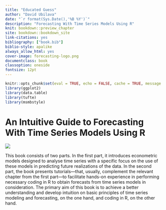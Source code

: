 ```yaml
--- 
title: "Educated Guess" 
author: "David Ubilava"
date: "`r format(Sys.Date(),'%B %Y')`"
description: "Forecasting With Time Series Models Using R"
knit: bookdown::preview_chapter
site: bookdown::bookdown_site
link-citations: yes
bibliography: ["book.bib"]
biblio-style: apalike
always_allow_html: yes
cover-image: forecasting-logo.png
documentclass: book
classoption: oneside
fontsize: 12pt
---
```



```r
knitr::opts_chunk$set(eval = TRUE, echo = FALSE, cache = TRUE, message = FALSE, warning = FALSE, fig.width=6.25, fig.height=4.5)
library(ggplot2)
library(data.table)
library(tufte)
library(msmbstyle)
```


# An Intuitive Guide to Forecasting With Time Series Models Using R {-}

![](cover.png)

<!-- `r newthought('What is forecast')` if not a guess? An educated guess, nonetheless. A good forecast doesn't need to be precise. It almost never is, only if by fluke. An imprecise guess can be of value to a forecaster. That we were unable to exactly predict an event, tells us something about the underlying processes that result in an outcome different from what we predicted. Such conjecture can be useful. Forecasting, even if inaccurate, can be useful. George Box's 'all models are wrong but some are useful' is certainly suitable for the study of forecasting. -->

<!-- Our inability to make perfect forecasts is best summarized in a quote typically attributed to Niels Bohr:^[The exact origin of this saying, or its variant, is somewhat murky. It appears to have been adopted from a Danish proverb.] 'it is difficult to make predictions, especially about the future.' I came across this quote as I was wrapping up my doctoral dissertation at Purdue University. The title of my dissertation was 'Nonlinear Multivariate Modeling and Forecasting of Commodity Prices.' A chapter of my dissertation, which was largely a forecasting exercise, yielded the so-called null result. I felt uneasy about it. I had an urge to justify, somehow, this null result. And then I stumbled across this quote, which 'saved my day.' I stuck it as an epigraph of my dissertation. It captured my struggles as an aspiring forecaster, gave my advisor, Matt Holt, a chuckle, and provided a context to the results of my work. -->

<!-- Some years later, I started teaching a course on economic forecasting. As I introduce the subject, I tend to spend a great deal of time explaining---indeed preparing students for the inevitable---that forecasting is difficult, and that more often than not we will not be able to give accurate forecasts. But this should not discourage us from trying, I also stress, because most great achievements have myriads of failed attempts as a foundation. And in any case, a forecast---however inaccurate---is a successful outcome of a thought process directed toward achieving the impossible---making a perfect guess about the unknown. -->

This book consists of two parts. In the first part, it introduces econometric models designed to analyse time series with a specific focus on the use of these models in predicting future realizations of the data. In the second part, the book presents tutorials---that, usually, complement the relevant chapter from the first part---to facilitate hands-on experience in performing necessary coding in R to obtain forecasts from time series models in consideration. The primary aim of this book is to achieve a better understanding and develop intuition on basic principles of time series modeling and forecasting, on the one hand, and coding in R, on the other hand. 
